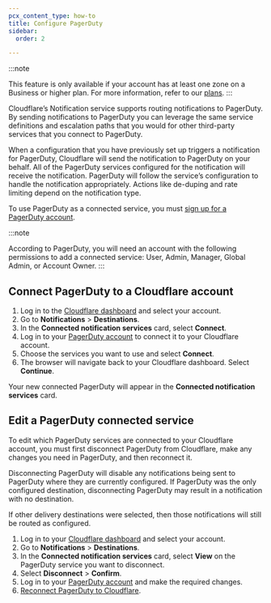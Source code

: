 ```yaml
---
pcx_content_type: how-to
title: Configure PagerDuty
sidebar:
  order: 2

---
```


:::note

This feature is only available if your account has at least one zone on a Business or higher plan. For more information, refer to our [plans](https://www.cloudflare.com/plans/). 
:::

Cloudflare’s Notification service supports routing notifications to PagerDuty. By sending notifications to PagerDuty you can leverage the same service definitions and escalation paths that you would for other third-party services that you connect to PagerDuty.

When a configuration that you have previously set up triggers a notification for PagerDuty, Cloudflare will send the notification to PagerDuty on your behalf. All of the PagerDuty services configured for the notification will receive the notification. PagerDuty will follow the service’s configuration to handle the notification appropriately. Actions like de-duping and rate limiting depend on the notification type.

To use PagerDuty as a connected service, you must [sign up for a PagerDuty account](https://www.pagerduty.com/sign-up/).

:::note

According to PagerDuty, you will need an account with the following permissions to add a connected service: User, Admin, Manager, Global Admin, or Account Owner. 
:::

## Connect PagerDuty to a Cloudflare account

1. Log in to the [Cloudflare dashboard](https://dash.cloudflare.com/login) and select your account.
2. Go to **Notifications** > **Destinations**.
3. In the **Connected notification services** card, select **Connect**.
4. Log in to your [PagerDuty account](https://www.pagerduty.com/) to connect it to your Cloudflare account.
5. Choose the services you want to use and select **Connect**.
6. The browser will navigate back to your Cloudflare dashboard. Select **Continue**.

Your new connected PagerDuty will appear in the **Connected notification services** card.

## Edit a PagerDuty connected service

To edit which PagerDuty services are connected to your Cloudflare account, you must first disconnect PagerDuty from Cloudflare, make any changes you need in PagerDuty, and then reconnect it.

Disconnecting PagerDuty will disable any notifications being sent to PagerDuty where they are currently configured. If PagerDuty was the only configured destination, disconnecting PagerDuty may result in a notification with no destination.

If other delivery destinations were selected, then those notifications will still be routed as configured.

1. Log in to your [Cloudflare dashboard](https://dash.cloudflare.com/login) and select your account.
2. Go to **Notifications** > **Destinations**.
3. In the **Connected notification services** card, select **View** on the PagerDuty service you want to disconnect.
4. Select **Disconnect** > **Confirm**.
5. Log in to your [PagerDuty account](https://www.pagerduty.com/) and make the required changes.
6. [Reconnect PagerDuty to Cloudflare](/notifications/get-started/configure-pagerduty/).
